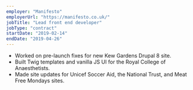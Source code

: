 ```yaml
---
employer: "Manifesto"
employerUrl: "https://manifesto.co.uk/"
jobTitle: "Lead front end developer"
jobType: "contract"
startDate: "2019-02-14"
endDate: "2019-04-26"
---
```


- Worked on pre-launch fixes for new Kew Gardens Drupal 8 site.
- Built Twig templates and vanilla JS UI for the Royal College of Anaesthetists.
- Made site updates for Unicef Soccer Aid, the National Trust, and Meat Free Mondays sites.
